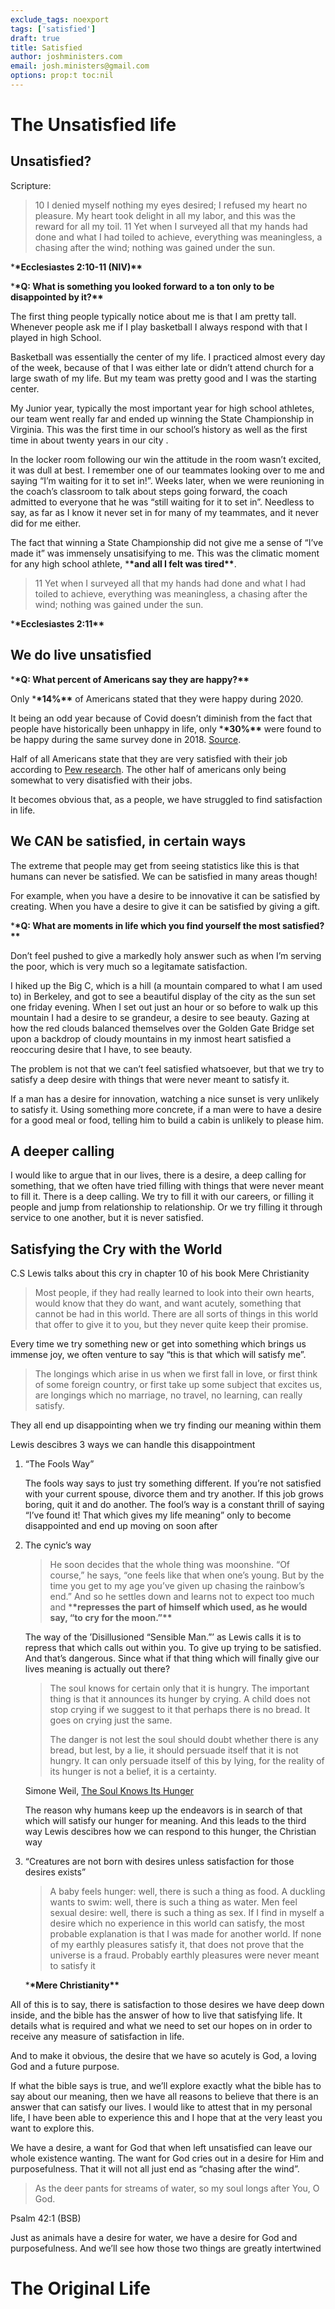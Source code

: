 ```yaml
---
exclude_tags: noexport
tags: ['satisfied']
draft: true
title: Satisfied
author: joshministers.com
email: josh.ministers@gmail.com
options: prop:t toc:nil
---
```


# The Unsatisfied life

## Unsatisfied?

Scripture:

> 10 I denied myself nothing my eyes desired; I refused my heart no pleasure. My
> heart took delight in all my labor, and this was the reward for all my toil. 11
> Yet when I surveyed all that my hands had done and what I had toiled to achieve,
> everything was meaningless, a chasing after the wind; nothing was gained under
> the sun.

\***\*Ecclesiastes 2:10-11 (NIV)\*\***

\***\*Q: What is something you looked forward to a ton only to be disappointed by it?\*\***

The first thing people typically notice about me is that I am pretty tall.
Whenever people ask me if I play basketball I always respond with that I played
in high School.

Basketball was essentially the center of my life. I practiced almost every day
of the week, because of that I was either late or didn&rsquo;t attend church for a
large swath of my life. But my team was pretty good and I was the starting center.

My Junior year, typically the most important year for high school athletes, our
team went really far and ended up winning the State Championship in Virginia.
This was the first time in our school&rsquo;s history as well as the first time in
about twenty years in our city .

In the locker room following our win the attitude in the room wasn&rsquo;t excited, it
was dull at best. I remember one of our teammates looking over to me and saying
&ldquo;I&rsquo;m waiting for it to set in!&rdquo;. Weeks later, when we were reunioning in the
coach&rsquo;s classroom to talk about steps going forward, the coach admitted to
everyone that he was &ldquo;still waiting for it to set in&rdquo;. Needless to say, as far
as I know it never set in for many of my teammates, and it never did for me
either.

The fact that winning a State Championship did not give me a sense of &ldquo;I&rsquo;ve made
it&rdquo; was immensely unsatisifying to me. This was the climatic moment for any high
school athlete, \***\*and all I felt was tired\*\***.

> 11 Yet when I surveyed all that my hands had done and what I had toiled to
> achieve, everything was meaningless, a chasing after the wind; nothing was
> gained under the sun.

\***\*Ecclesiastes 2:11\*\***

## We do live unsatisfied

\***\*Q: What percent of Americans say they are happy?\*\***

Only \***\*14%\*\*** of Americans stated that they were happy during 2020.

It being an odd year because of Covid doesn&rsquo;t diminish from the fact that people
have historically been unhappy in life, only \***\*30%\*\*** were found to be happy
during the same survey done in 2018. [Source](https://www.nbcnews.com/politics/politics-news/americans-are-unhappiest-they-ve-been-50-years-poll-finds-n1231153).

Half of all Americans state that they are very satisfied with their job
according to [Pew research](https://www.pewresearch.org/social-trends/2016/10/06/3-how-americans-view-their-jobs/). The other half of americans only being somewhat to
very disatisfied with their jobs.

It becomes obvious that, as a people, we have struggled to find satisfaction in
life.

## We CAN be satisfied, in certain ways

The extreme that people may get from seeing statistics like this is that humans
can never be satisfied. We can be satisfied in many areas though!

For example, when you have a desire to be innovative it can be satisfied by
creating. When you have a desire to give it can be satisfied by giving a gift.

\***\*Q: What are moments in life which you find yourself the most satisfied?\*\***

Don&rsquo;t feel pushed to give a markedly holy answer such as when I&rsquo;m serving the
poor, which is very much so a legitamate satisfaction.

I hiked up the Big C, which is a hill (a mountain compared to what I am used to)
in Berkeley, and got to see a beautiful display of the city as the sun set one
friday evening. When I set out just an hour or so before to walk up this
mountain I had a desire to se grandeur, a desire to see beauty. Gazing at how
the red clouds balanced themselves over the Golden Gate Bridge set upon a
backdrop of cloudy mountains in my inmost heart satisfied a reoccuring desire
that I have, to see beauty.

The problem is not that we can&rsquo;t feel satisfied whatsoever, but that we try to
satisfy a deep desire with things that were never meant to satisfy it.

If a man has a desire for innovation, watching a nice sunset is very unlikely to
satisfy it. Using something more concrete, if a man were to have a desire for a
good meal or food, telling him to build a cabin is unlikely to please him.

## A deeper calling

I would like to argue that in our lives, there is a desire, a deep calling for
something, that we often have tried filling with things that were never meant to
fill it. There is a deep calling. We try to fill it with our careers, or filling
it people and jump from relationship to relationship. Or we try filling it
through service to one another, but it is never satisfied.

## Satisfying the Cry with the World

C.S Lewis talks about this cry in chapter 10 of his book Mere Christianity

> Most people, if they had really learned to look into their own hearts, would
> know that they do want, and want acutely, something that cannot be had in this
> world. There are all sorts of things in this world that offer to give it to you,
> but they never quite keep their promise.

Every time we try something new or get into something which brings us immense
joy, we often venture to say &ldquo;this is that which will satisfy me&rdquo;.

> The longings which arise in us when we first fall in love, or first think of
> some foreign country, or first take up some subject that excites us, are
> longings which no marriage, no travel, no learning, can really satisfy.

They all end up disappointing when we try finding our meaning within them

Lewis descibres 3 ways we can handle this disappointment

1.  &ldquo;The Fools Way&rdquo;

    The fools way says to just try something different. If you&rsquo;re not satisfied
    with your current spouse, divorce them and try another. If this job grows
    boring, quit it and do another. The fool&rsquo;s way is a constant thrill of saying
    &ldquo;I&rsquo;ve found it! That which gives my life meaning&rdquo; only to become disappointed
    and end up moving on soon after

2.  The cynic&rsquo;s way

    > He soon decides that the whole thing was moonshine. “Of course,” he says,
    > “one feels like that when one’s young. But by the time you get to my age
    > you’ve given up chasing the rainbow’s end.” And so he settles down and learns
    > not to expect too much and \***\*represses the part of himself which used, as he
    > would say, “to cry for the moon.”\*\***

    The way of the &rsquo;Disillusioned “Sensible Man.”&rsquo; as Lewis calls it is to
    repress that which calls out within you. To give up trying to be satisfied.
    And that&rsquo;s dangerous. Since what if that thing which will finally give our
    lives meaning is actually out there?

    > The soul knows for certain only that it is hungry. The important thing is that
    > it announces its hunger by crying. A child does not stop crying if we suggest to
    > it that perhaps there is no bread. It goes on crying just the same.
    >
    > The danger is not lest the soul should doubt whether there is any bread, but
    > lest, by a lie, it should persuade itself that it is not hungry. It can only
    > persuade itself of this by lying, for the reality of its hunger is not a belief,
    > it is a certainty.

    Simone Weil, [The Soul Knows Its Hunger](https://www.plough.com/en/topics/faith/devotional-reading/the-soul-knows-its-hunger)

    The reason why humans keep up the endeavors is in search of that which will
    satisfy our hunger for meaning. And this leads to the third way Lewis descibres
    how we can respond to this hunger, the Christian way

3.  &ldquo;Creatures are not born with desires unless satisfaction for those desires exists&rdquo;

    > A baby feels hunger: well, there is such a thing as food. A duckling wants to
    > swim: well, there is such a thing as water. Men feel sexual desire: well, there
    > is such a thing as sex. If I find in myself a desire which no experience in this
    > world can satisfy, the most probable explanation is that I was made for another
    > world. If none of my earthly pleasures satisfy it, that does not prove that the
    > universe is a fraud. Probably earthly pleasures were never meant to satisfy it

    \***\*Mere Christianity\*\***

All of this is to say, there is satisfaction to those desires we have deep down
inside, and the bible has the answer of how to live that satisfying life. It
details what is required and what we need to set our hopes on in order to
receive any measure of satisfaction in life.

And to make it obvious, the desire that we have so acutely is God, a loving God
and a future purpose.

If what the bible says is true, and we&rsquo;ll explore exactly what the bible has to
say about our meaning, then we have all reasons to believe that there is an
answer that can satisfy our lives. I would like to attest that in my personal
life, I have been able to experience this and I hope that at the very least you
want to explore this.

We have a desire, a want for God that when left unsatisfied can leave our whole
existence wanting. The want for God cries out in a desire for Him and
purposefulness. That it will not all just end as &ldquo;chasing after the wind&rdquo;.

> As the deer pants for streams of water, so my soul longs after You, O God.

Psalm 42:1 (BSB)

Just as animals have a desire for water, we have a desire for God and
purposefulness. And we&rsquo;ll see how those two things are greatly intertwined

# The Original Life
